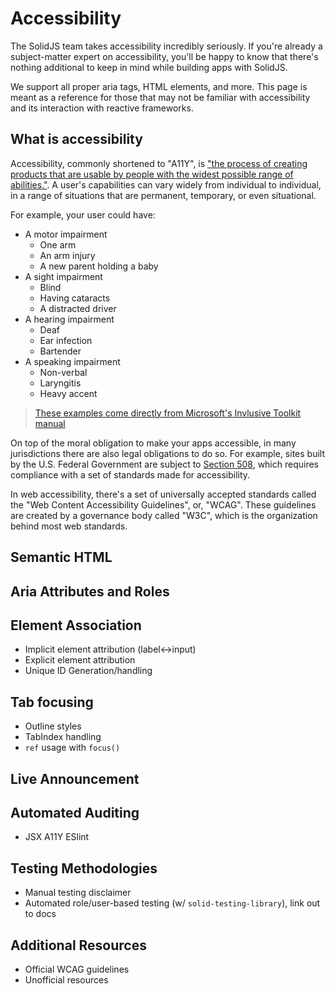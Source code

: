 <title>Accessibility</title>

# Accessibility

The SolidJS team takes accessibility incredibly seriously. If you're already a subject-matter expert on accessibility,
you'll be happy to know that there's nothing additional to keep in mind while building apps with SolidJS.

We support all proper aria tags, HTML elements, and more. This page is meant as a reference for those that may not be
familiar with accessibility and its interaction with reactive frameworks.

## What is accessibility

Accessibility, commonly shortened to "A11Y", is ["the process of creating products that are usable by people with the widest possible range of abilities."](https://dl.acm.org/doi/10.1145/2596695.2596719).
A user's capabilities can vary widely from individual to individual, in a range of situations that are permanent, temporary, or even situational.

For example, your user could have:

- A motor impairment
    - One arm
    - An arm injury
    - A new parent holding a baby
- A sight impairment
    - Blind
    - Having cataracts
    - A distracted driver
- A hearing impairment
    - Deaf
    - Ear infection
    - Bartender
- A speaking impairment
    - Non-verbal
    - Laryngitis
    - Heavy accent

> [These examples come directly from Microsoft's Invlusive Toolkit manual](https://download.microsoft.com/download/b/0/d/b0d4bf87-09ce-4417-8f28-d60703d672ed/inclusive_toolkit_manual_final.pdf)

On top of the moral obligation to make your apps accessible, in many jurisdictions there are also legal obligations to do so.
For example, sites built by the U.S. Federal Government are subject to [Section 508](https://www.section508.gov/manage/laws-and-policies/),
which requires compliance with a set of standards made for accessibility.

In web accessibility, there's a set of universally accepted standards called the "Web Content Accessibility Guidelines", or, "WCAG".
These guidelines are created by a governance body called "W3C", which is the organization behind most web standards.

## Semantic HTML

## Aria Attributes and Roles

## Element Association

- Implicit element attribution (label<->input)
- Explicit element attribution
- Unique ID Generation/handling

## Tab focusing

- Outline styles
- TabIndex handling
- `ref` usage with `focus()`

## Live Announcement

## Automated Auditing

- JSX A11Y ESlint

## Testing Methodologies

- Manual testing disclaimer
- Automated role/user-based testing (w/ `solid-testing-library`), link out to docs

## Additional Resources

- Official WCAG guidelines
- Unofficial resources
